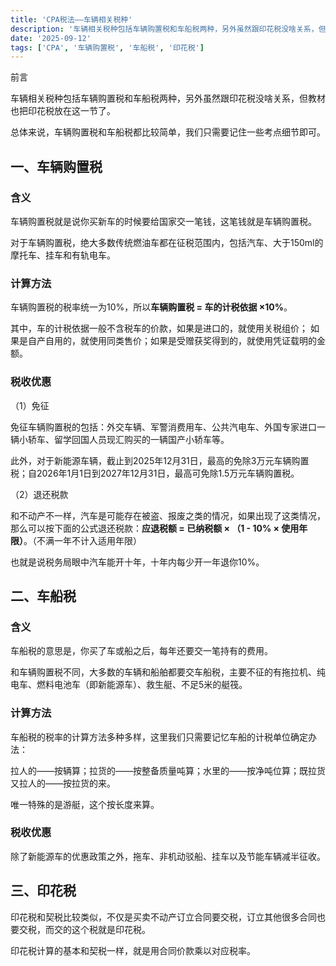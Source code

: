 ```yaml
---
title: 'CPA税法——车辆相关税种'
description: '车辆相关税种包括车辆购置税和车船税两种，另外虽然跟印花税没啥关系，但教材也把印花税放在这一节了。'
date: '2025-09-12'
tags: ['CPA', '车辆购置税', '车船税', '印花税']
---
```


前言

车辆相关税种包括车辆购置税和车船税两种，另外虽然跟印花税没啥关系，但教材也把印花税放在这一节了。

总体来说，车辆购置税和车船税都比较简单，我们只需要记住一些考点细节即可。

## 一、车辆购置税

### 含义

车辆购置税就是说你买新车的时候要给国家交一笔钱，这笔钱就是车辆购置税。

对于车辆购置税，绝大多数传统燃油车都在征税范围内，包括汽车、大于150ml的摩托车、挂车和有轨电车。

### 计算方法

车辆购置税的税率统一为10%，所以**车辆购置税 = 车的计税依据 ×10%**。

其中，车的计税依据一般不含税车的价款，如果是进口的，就使用关税组价； 如果是自产自用的，就使用同类售价；如果是受赠获奖得到的，就使用凭证载明的金额。

### 税收优惠

（1）免征

免征车辆购置税的包括：外交车辆、军警消费用车、公共汽电车、外国专家进口一辆小轿车、留学回国人员现汇购买的一辆国产小轿车等。

此外，对于新能源车辆，截止到2025年12月31日，最高的免除3万元车辆购置税；自2026年1月1日到2027年12月31日，最高可免除1.5万元车辆购置税。

（2）退还税款

和不动产不一样，汽车是可能存在被盗、报废之类的情况，如果出现了这类情况，那么可以按下面的公式退还税款：**应退税额 = 已纳税额 × （1 - 10% × 使用年限）**。（不满一年不计入适用年限）

也就是说税务局眼中汽车能开十年，十年内每少开一年退你10%。

## 二、车船税

### 含义

车船税的意思是，你买了车或船之后，每年还要交一笔持有的费用。

和车辆购置税不同，大多数的车辆和船舶都要交车船税，主要不征的有拖拉机、纯电车、燃料电池车（即新能源车）、救生艇、不足5米的艇筏。

### 计算方法

车船税的税率的计算方法多种多样，这里我们只需要记忆车船的计税单位确定办法：

拉人的——按辆算；拉货的——按整备质量吨算；水里的——按净吨位算；既拉货又拉人的——按拉货的来。

唯一特殊的是游艇，这个按长度来算。

### 税收优惠

除了新能源车的优惠政策之外，拖车、非机动驳船、挂车以及节能车辆减半征收。

## 三、印花税

印花税和契税比较类似，不仅是买卖不动产订立合同要交税，订立其他很多合同也要交税，而交的这个税就是印花税。

印花税计算的基本和契税一样，就是用合同价款乘以对应税率。
